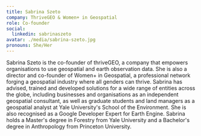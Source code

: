 ```yaml
---
title: Sabrina Szeto
company: ThriveGEO & Women+ in Geospatial
role: Co-founder
social:
  linkedin: sabrinaszeto
avatar: ./media/sabrina-szeto.jpg
pronouns: She/Her
---
```

Sabrina Szeto is the co-founder of thriveGEO, a company that empowers organisations to use geospatial and earth observation data. She is also a director and co-founder of Women+ in Geospatial, a professional network forging a geospatial industry where all genders can thrive. Sabrina has advised, trained and developed solutions for a wide range of entities across the globe, including businesses and organisations as an independent geospatial consultant, as well as graduate students and land managers as a geospatial analyst at Yale University's School of the Environment. She is also recognised as a Google Developer Expert for Earth Engine. Sabrina holds a Master's degree in Forestry from Yale University and a Bachelor's degree in Anthropology from Princeton University.